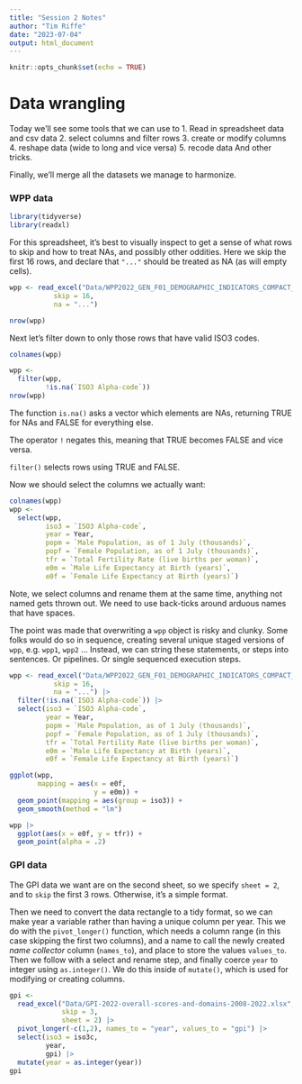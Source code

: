 ```yaml
---
title: "Session 2 Notes"
author: "Tim Riffe"
date: "2023-07-04"
output: html_document
---
```


```r
knitr::opts_chunk$set(echo = TRUE)
```

# Data wrangling

Today we'll see some tools that we can use to 
1. Read in spreadsheet data and csv data
2. select columns and filter rows
3. create or modify columns
4. reshape data (wide to long and vice versa)
5. recode data
And other tricks.

Finally, we'll merge all the datasets we manage to harmonize.

### WPP data
```r
library(tidyverse)
library(readxl)
```

For this spreadsheet, it's best to visually inspect to get a sense of what rows to skip and how to treat NAs, and possibly other oddities. Here we skip the first 16 rows, and declare that `"..."` should be treated as NA (as will empty cells).
```r
wpp <- read_excel("Data/WPP2022_GEN_F01_DEMOGRAPHIC_INDICATORS_COMPACT_REV1.xlsx",
           skip = 16,
           na = "...")

nrow(wpp)
```

Next let's filter down to only those rows that have valid ISO3 codes.

```r
colnames(wpp)

wpp <-
  filter(wpp,
         !is.na(`ISO3 Alpha-code`))
nrow(wpp)
```

The function `is.na()` asks a vector which elements are NAs, returning TRUE for NAs and FALSE for everything else.

The operator `!` negates this, meaning that TRUE becomes FALSE and vice versa.

`filter()` selects rows using TRUE and FALSE.

Now we should select the columns we actually want:

```r
colnames(wpp)
wpp <-
  select(wpp,
         iso3 = `ISO3 Alpha-code`,
         year = Year,
         popm = `Male Population, as of 1 July (thousands)`,
         popf = `Female Population, as of 1 July (thousands)`,
         tfr = `Total Fertility Rate (live births per woman)`,
         e0m = `Male Life Expectancy at Birth (years)`,
         e0f = `Female Life Expectancy at Birth (years)`)
```
Note, we select columns and rename them at the same time, anything not named gets thrown out. We need to use back-ticks around arduous names that have spaces.

The point was made that overwriting a `wpp` object is risky and clunky. Some folks would do so in sequence, creating several unique staged versions of `wpp`, e.g. `wpp1`, `wpp2` ... Instead, we can string these statements, or steps into sentences. Or pipelines. Or single sequenced execution steps.
```r
wpp <- read_excel("Data/WPP2022_GEN_F01_DEMOGRAPHIC_INDICATORS_COMPACT_REV1.xlsx",
           skip = 16,
           na = "...") |> 
  filter(!is.na(`ISO3 Alpha-code`)) |> 
  select(iso3 = `ISO3 Alpha-code`,
         year = Year,
         popm = `Male Population, as of 1 July (thousands)`,
         popf = `Female Population, as of 1 July (thousands)`,
         tfr = `Total Fertility Rate (live births per woman)`,
         e0m = `Male Life Expectancy at Birth (years)`,
         e0f = `Female Life Expectancy at Birth (years)`)
```

```r
ggplot(wpp, 
       mapping = aes(x = e0f,
                     y = e0m)) + 
  geom_point(mapping = aes(group = iso3)) + 
  geom_smooth(method = "lm")

wpp |> 
  ggplot(aes(x = e0f, y = tfr)) +
  geom_point(alpha = .2)

```


### GPI data

The GPI data we want are on the second sheet, so we specify `sheet = 2`, and to `skip` the first 3 rows. Otherwise, it's a simple format.

Then we need to convert the data rectangle to a tidy format, so we can make year a variable rather than having a unique column per year. This we do with the `pivot_longer()` function, which needs a column range (in this case skipping the first two columns), and a name to call the newly created *name collector* column (`names_to`), and place to store the values `values_to`. Then we follow with a select and rename step, and finally coerce `year` to integer using `as.integer()`. We do this inside of `mutate()`, which is used for modifying or creating columns.

```r
gpi <-
  read_excel("Data/GPI-2022-overall-scores-and-domains-2008-2022.xlsx",
             skip = 3,
             sheet = 2) |> 
  pivot_longer(-c(1,2), names_to = "year", values_to = "gpi") |> 
  select(iso3 = iso3c,
         year,
         gpi) |> 
  mutate(year = as.integer(year))
gpi
```











